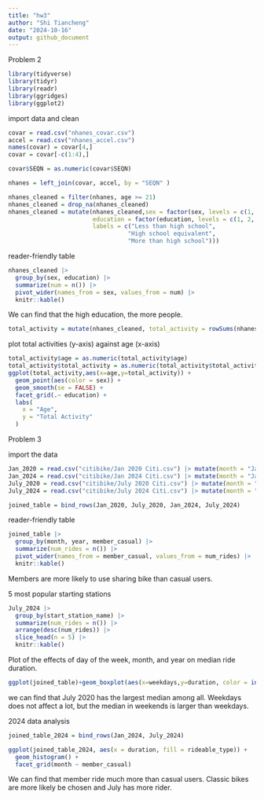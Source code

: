```yaml
---
title: "hw3"
author: "Shi Tiancheng"
date: "2024-10-16"
output: github_document
---
```


Problem 2

```r
library(tidyverse)
library(tidyr)
library(readr)
library(ggridges)
library(ggplot2)
```
import data and clean
```r
covar = read.csv("nhanes_covar.csv")
accel = read.csv("nhanes_accel.csv")
names(covar) = covar[4,]
covar = covar[-c(1:4),]
```

```r
covar$SEQN = as.numeric(covar$SEQN)
```

```r
nhanes = left_join(covar, accel, by = "SEQN" )
```

```r
nhanes_cleaned = filter(nhanes, age >= 21)
nhanes_cleaned = drop_na(nhanes_cleaned)
nhanes_cleaned = mutate(nhanes_cleaned,sex = factor(sex, levels = c(1, 2), labels = c("Male", "Female")),
                        education = factor(education, levels = c(1, 2, 3), 
                        labels = c("Less than high school", 
                                  "High school equivalent", 
                                  "More than high school")))
```

reader-friendly table
```r
nhanes_cleaned |>
  group_by(sex, education) |>
  summarize(num = n()) |>
  pivot_wider(names_from = sex, values_from = num) |> 
  knitr::kable()
```

We can find that the high education, the more people. 

```r
total_activity = mutate(nhanes_cleaned, total_activity = rowSums(nhanes_cleaned[,c(6:1445)],na.rm=TRUE))
```

plot total activities (y-axis) against age (x-axis)
```r
total_activity$age = as.numeric(total_activity$age)
total_activity$total_activity = as.numeric(total_activity$total_activity)
ggplot(total_activity,aes(x=age,y=total_activity)) + 
  geom_point(aes(color = sex)) +
  geom_smooth(se = FALSE) +
  facet_grid(.~ education) +
  labs(
    x = "Age",
    y = "Total Activity"
  ) 
```

Problem 3

import the data
```r
Jan_2020 = read.csv("citibike/Jan 2020 Citi.csv") |> mutate(month = "Jan", year = 2020)
Jan_2024 = read.csv("citibike/Jan 2024 Citi.csv") |> mutate(month = "Jan", year = 2024)
July_2020 = read.csv("citibike/July 2020 Citi.csv") |> mutate(month = "July", year = 2020)
July_2024 = read.csv("citibike/July 2024 Citi.csv") |> mutate(month = "July", year = 2024)
```

```r
joined_table = bind_rows(Jan_2020, July_2020, Jan_2024, July_2024)
```


reader-friendly table
```r
joined_table |>
  group_by(month, year, member_casual) |>
  summarize(num_rides = n()) |>
  pivot_wider(names_from = member_casual, values_from = num_rides) |> 
  knitr::kable()
```
Members are more likely to use sharing bike than casual users.

5 most popular starting stations
```r
July_2024 |>
  group_by(start_station_name) |>
  summarize(num_rides = n()) |>
  arrange(desc(num_rides)) |>
  slice_head(n = 5) |>
  knitr::kable()
```

Plot of the effects of day of the week, month, and year on median ride duration.
```r
ggplot(joined_table)+geom_boxplot(aes(x=weekdays,y=duration, color = interaction(year, month)))
```
we can find that July 2020 has the largest median among all. Weekdays does not affect a lot, but the median in weekends is larger than weekdays. 

2024 data analysis
```r
joined_table_2024 = bind_rows(Jan_2024, July_2024)
```

```r
ggplot(joined_table_2024, aes(x = duration, fill = rideable_type)) + 
  geom_histogram() +
  facet_grid(month ~ member_casual)
```
We can find that member ride much more than casual users. Classic bikes are more likely be chosen and July has more rider.
